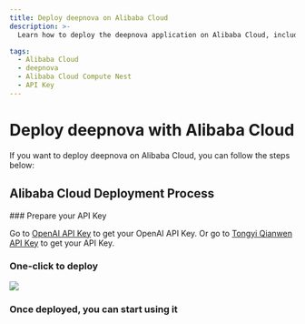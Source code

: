 ```yaml
---
title: Deploy deepnova on Alibaba Cloud
description: >-
  Learn how to deploy the deepnova application on Alibaba Cloud, including preparing the large model API Key, clicking the deploy button, and other operations.

tags:
  - Alibaba Cloud
  - deepnova
  - Alibaba Cloud Compute Nest
  - API Key
---
```


# Deploy deepnova with Alibaba Cloud

If you want to deploy deepnova on Alibaba Cloud, you can follow the steps below:

## Alibaba Cloud Deployment Process

<Steps>
  ### Prepare your API Key

  Go to [OpenAI API Key](https://platform.openai.com/account/api-keys) to get your OpenAI API Key. Or go to [Tongyi Qianwen API Key](https://bailian.console.aliyun.com/?apiKey=1#/api-key) to get your API Key.

  ### One-click to deploy

  [![][deploy-button-image]][deploy-link]

  ### Once deployed, you can start using it
</Steps>

[deploy-button-image]: https://service-info-public.oss-cn-hangzhou.aliyuncs.com/computenest-en.svg
[deploy-link]: https://computenest.console.aliyun.com/service/instance/create/default?type=user&ServiceName=deepnova%E7%A4%BE%E5%8C%BA%E7%89%88

